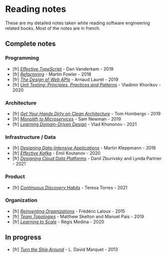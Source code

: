 # Reading notes

These are my detailed notes taken while reading software engineering related books. Most of the notes are in french.

## Complete notes

### Programming

- [fr] [_Effective TypeScript_](books/effective-typescript) - Dan Vanderkam - 2019
- [fr] [_Refactoring_](books/refactoring) - Martin Fowler - 2018
- [fr] [_The Design of Web APIs_](books/the-design-of-web-apis) - Arnaud Lauret - 2019
- [fr] [_Unit Testing: Principles, Practices and Patterns_](books/unit-testing) - Vladimir Khorikov - 2020

### Architecture

- [fr] [_Get Your Hands Dirty on Clean Architecture_](books/get-your-hands-dirty-on-clean-architecture) - Tom Hombergs - 2019
- [fr] [_Monolith to Microservices_](books/monolith-to-microservices) - Sam Newman - 2019
- [fr] [_Learning Domain-Driven Design_](books/learning-domain-driven-design) - Vlad Khononov - 2021

### Infrastructure / Data

- [fr] [_Designing Data-Intensive Applications_](books/designing-data-intensive-applications) - Martin Kleppmann - 2016
- [fr] [_Effective Kafka_](books/effective-kafka) - Emil Koutanov - 2020
- [fr] [_Designing Cloud Data Platforms_](books/designing-cloud-data-platforms) - Danil Zburivsky and Lynda Partner - 2021

### Product

- [fr] [_Continuous Discovery Habits_](books/continuous-discovery-habits) - Teresa Torres - 2021

### Organization

- [fr] [_Reinventing Organizations_](books/reinventing-organizations) - Frédéric Laloux - 2015
- [fr] [_Team Topologies_](books/team-topologies) - Matthew Skelton and Manuel Pais - 2019
- [fr] [_Learning to Scale_](books/learning-to-scale) - Régis Medina - 2020

## In progress

- [fr] [_Turn the Ship Around_](books/turn-the-ship-around) - L. David Marquet - 2013
